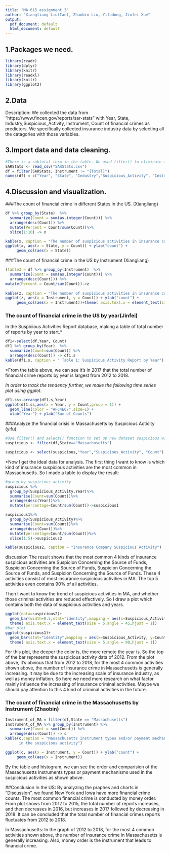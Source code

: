 ```yaml
---
title: "MA 615 assignment 3"
author: "Xiangliang Liu(Ian), Zhaobin Liu, Yifudong, Jinfei Xue"
output:
  pdf_document: default
  html_document: default
---
```

## 1.Packages we need. 
```r
library(readr)
library(dplyr)
library(knitr)
library(readxl)
library(knitr)
library(ggplot2)
```
## 2.Data
Description:
We collected the data from "https://www.fincen.gov/reports/sar-stats" with Year, State, Industry,Suspicious_Activity, Instrument, Count of financial crimes as predictors. We specifically collected insurance industry data by selecting all the catagories with those variables.

## 3.Import data and data cleaning.
```r
#There is a subtotal term in the table. We used filter() to eliminate all the rows with "[Total]" term. We name the new dataset as df and rename all thr variables.
SARStats <- read_csv("SARStats.csv")
df = filter(SARStats, Instrument != "[Total]")
names(df) = c("Year", "State", "Industry","Suspicious_Activity", "Instrument","Count")
```
## 4.Discussion and visualization.

###The count of financial crime in different States in the US. (Xiangliang)
```r
df %>% group_by(State)  %>%
  summarize(Count = sum(as.integer(Count))) %>%
  arrange(desc(Count)) %>% 
  mutate(Percent = Count/sum(Count))%>%
  slice(1:10) -> x

kable(x, caption = "The number of suspicious activities in insurance company industry Reports by State")
ggplot(x, aes(x = State, y = Count)) + ylab("count") +
     geom_col(aes(x = State))
```

###The count of financial crime in the US by Instrument (Xiangliang)
```r
(table3 = df %>% group_by(Instrument)  %>%
  summarize(Count = sum(as.integer(Count))) %>%
  arrange(desc(Count))) %>%
mutate(Percent = Count/sum(Count))->z
 
kable(z, caption = "The number of suspicious activities in insurance company industry Reports by Instrument")
ggplot(z, aes(x = Instrument, y = Count)) + ylab("count") +
     geom_col(aes(x = Instrument))+theme( axis.text.x = element_text(size = 10,angle = 90,hjust = 1))
```

### The count of financial crime in the US by year(Jinfei)

In the Suspicious Activities Report database, making a table of total number of reports by year to start.*
```r
df1<-select(df,Year, Count)
df1 %>% group_by(Year)  %>%  
  summarize(Count=sum(Count)) %>% 
  arrange(desc(Count)) -> df1.s
kable(df1.s, caption = " Table 1: Suspicious Activity Report by Year")
```

*From the table above, we can see it's in 2017 that the total number of financial crime reports by year is largest from 2012 to 2018.

*In order to track the tendency further, we make the following time series plot using ggplot.*

```r
df1.ss<-arrange(df1.s,Year)
ggplot(df1.ss,aes(x = Year, y = Count,group = 1)) + 
  geom_line(color = "#FC4E07",size=1) +
  xlab("Year") + ylab("Sum of Counts")
```

###Analyze the financial crisis in Massachusetts by Suspicious Acticity (yifu)
```r
#Use filter() and select() function to set up new dataset suspicious with predictors Year, Suspicious, 
suspicious <- filter(df,State=="Massachusetts")

suspicious <- select(suspicious,"Year","Suspicious_Activity", "Count")
```
*Now I get the ideal data for analysis. The first thing I want to know is which kind of insurance suspicious activities are the most common in Massachusetts. So I made a table to display the result:
```r
#group by suspicious activity
suspicious %>%
  group_by(Suspicious_Activity,Year)%>%
  summarise(Count=sum(Count))%>%
  arrange(desc(Year))%>%
  mutate(percentage=Count/sum(Count))->suspicious1

suspicious1%>%
  group_by(Suspicious_Activity)%>%
  summarise(Count=sum(Count))%>%
  arrange(desc(Count))%>%
  mutate(percentage=Count/sum(Count))%>%
  slice(1:5)->suspicious2

kable(suspicious2, caption = "Insurance Company Suspicious Activity")
```
discussion
The result shows that the most common 4 kinds of insurance suspicious activities are Suspicion Concerning the Source of Funds, Suspicion Concerning the Source of Funds, Suspicion Concerning the Source of Funds, and Suspicion Concerning the Source of Funds. These 4 activities consist of most insurance suspicious activities in MA.  The top 5 activities even contains 90% of all activities.

Then I want to know the trend of suspicious activities in MA, and whether those criminal activities are reduced effectively. So I draw a plot which contains both the data of suspicious activities and years.

```r
ggplot(data=suspicious2)+
  geom_bar(width=0.5,stat="identity",mapping = aes(x=Suspicious_Activity, y=Count))+
  theme( axis.text.x = element_text(size = 5,angle = 45,hjust = 1))
#bar plot
ggplot(suspicious1)+
  geom_bar(stat="identity",mapping = aes(x=Suspicious_Activity, y=Count,fill=Year))+
  theme( axis.text.x = element_text(size = 5,angle = 90,hjust = 1))
```

For this plot, the deeper the color is, the more remote the year is. So the top of the bar represents the suspicious activity data of 2012. 
From the plot above, it's obvious that from 2012 to 2018, for the most 4 common activities shown above,  the number of insurance crime in Massachusetts is generally increasing. 
It may be due to the increasing scale of insurance industry, as well as money inflation. So here we need more research on what factor mainly influence the increasing of insurance criminal activities. 
Maybe we should pay attention to this 4 kind of criminal activities in the future. 

### The count of financial crime in the Massachusetts by Instrument (Zhaobin)

```r
Instrument_of_MA = filter(df,State == "Massachusetts")
Instrument_of_MA %>% group_by(Instrument) %>%
  summarize(Count = sum(Count)) %>%
  arrange(desc(Count)) -> c
kable(c,caption = "Massachusetts instrument types and/or payment mechanisms used
      in the suspicious activity")
```

```r
ggplot(c, aes(x = Instrument, y = Count)) + ylab("count") +
     geom_col(aes(x = Instrument))
```

By the table and histogram, we can see the order and comparision of the Massachusetts instruments types or payment mechanisms used in the suspicious activities as shown above. 



##Conclusion
In the US:
By analyzing the praphes and charts in "Discussion", we found New York and Iowa have more financial crime counts. The most common financial crime is conducted by money order.
From plot shows from 2012 to 2015, the total number of reports increases, and then decreases in 2016, but increases in 2017 followed by decreasing in 2018. It can be concluded that the total number of financial crimes reports fluctuates from 2012 to 2018.

In Massachusetts:
In the graph of 2012 to 2018, for the most 4 common activities shown above,  the number of insurance crime in Massachusetts is generally increasing. Also, money order is the instrument that leads to financial crime.

